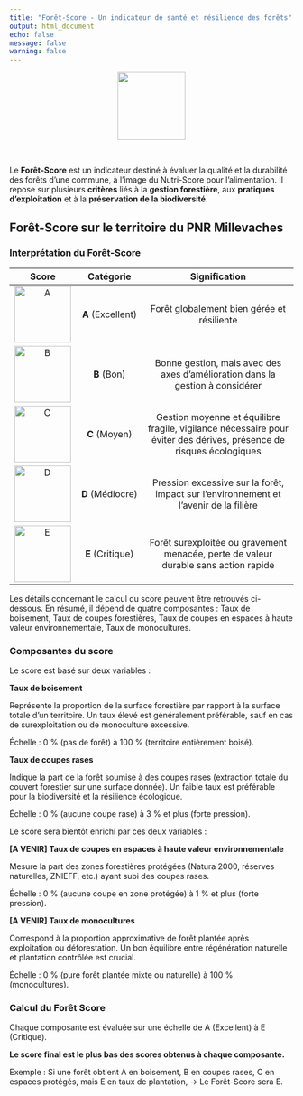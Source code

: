 ```yaml
---
title: "Forêt-Score - Un indicateur de santé et résilience des forêts"
output: html_document
echo: false
message: false
warning: false
---
```


<center>![](./assets/Foret-Score-A.svg){width="120"}</center>
<br>

Le **Forêt-Score** est un indicateur destiné à évaluer la qualité et la durabilité des forêts d’une commune, à l’image du Nutri-Score pour l’alimentation. Il repose sur plusieurs **critères** liés à la **gestion forestière**, aux **pratiques d’exploitation** et à la **préservation de la biodiversité**.


## Forêt-Score sur le territoire du PNR Millevaches

<!-- Cliquez sur une commune pour plus d'informations. -->

<!-- 
```r
# library(leaflet)
# library(sf)
# library(dplyr)
# library(RColorBrewer)
# communes <- st_read("./a-com2022.json", quiet = TRUE)
# indicators <- read.csv("./Coupes_PNR_Millevaches.csv") %>% mutate(commune_code_insee = as.character(commune_code_insee))
# communes <- communes %>% 
#   left_join(indicators, by = join_by(codgeo == commune_code_insee)) %>%
#   filter(!is.na(taux_coupes_pc))
# Define color palette function
# pal <- colorNumeric(palette = "Spectral", domain = NULL, na.color = "transparent", reverse = TRUE)
# category_colors <- c("A" = "#248B05",  # Green
#                      "B" = "#83CC58",  # Light Green
#                      "C" = "#F5E42A",  # Yellow
#                      "D" = "#FFC019",  # Orange
#                      "E" = "#FA6243")  # Red
# pal <- colorFactor(palette = category_colors, domain = names(category_colors), na.color = "transparent")
# labs <- lapply(seq(nrow(communes)), function(i) {
#       htmltools::HTML(paste0(
#         "<div style='text-align: center;'>",
#         "<strong>", communes$Nom[i], "</strong><br>",
#         "<img src='assets/Foret-Score-", communes$foret_score[i], ".svg' width='100px' height='100px'>",
#       "<br><strong>Taux de boisement</strong> : ", round(communes$taux_boisement_pc[i], 2), " %",
#       "<br><strong>Coupes rases</strong> : ", round(communes$taux_coupes_pc[i], 2), " % par an",
#       "<br><strong>Coupes rases en espaces protégés</strong> : ", round(communes$taux_coupes_ep_pc[i], 2), " % par an",
#         "</div>"
#       ))
#     })
# 
# # Create Leaflet map
# leaflet(communes) %>% 
#   addTiles() %>% 
#   # setView(lng = 2.5, lat = 46.5, zoom = 6) %>%  # Adjust coordinates for your region
#   addPolygons(
#     fillColor = ~pal(foret_score),  # Default indicator
#     fillOpacity = 0.9,
#     color = "white",
#     weight = 1,
#     popup = labs,
#     label = labs,
#     labelOptions = labelOptions(
#       style = list("font-weight" = "bold", "color" = "black"),
#       textsize = "14px",
#       direction = "auto",
#       interactive = TRUE
#     )
#   ) %>%
#   addLegend(pal = pal, values = communes$foret_score, title = "Forêt-Score", opacity = 0.7)
```
 -->

### Interprétation du Forêt-Score

| Score | Catégorie | Signification |
|:---------------:|:---------------:|:------------------------------------:|
| ![A](./assets/Foret-Score-A.svg){width="100"} | **A** (Excellent) | Forêt globalement bien gérée et résiliente |
| ![B](./assets/Foret-Score-B.svg){width="100"} | **B** (Bon) | Bonne gestion, mais avec des axes d’amélioration dans la gestion à considérer |
| ![C](./assets/Foret-Score-C.svg){width="100"} | **C** (Moyen) | Gestion moyenne et équilibre fragile, vigilance nécessaire pour éviter des dérives, présence de risques écologiques |
| ![D](./assets/Foret-Score-D.svg){width="100"} | **D** (Médiocre) | Pression excessive sur la forêt, impact sur l’environnement et l’avenir de la filière |
| ![E](./assets/Foret-Score-E.svg){width="100"} | **E** (Critique) | Forêt surexploitée ou gravement menacée, perte de valeur durable sans action rapide |

Les détails concernant le calcul du score peuvent être retrouvés ci-dessous. En résumé, il dépend de quatre composantes : Taux de boisement, Taux de coupes forestières,
Taux de coupes en espaces à haute valeur environnementale, Taux de monocultures.


### Composantes du score

Le score est basé sur deux variables :

__Taux de boisement__

Représente la proportion de la surface forestière par rapport à la surface totale d’un territoire.
Un taux élevé est généralement préférable, sauf en cas de surexploitation ou de monoculture excessive.

Échelle : 0 % (pas de forêt) à 100 % (territoire entièrement boisé).

__Taux de coupes rases__

Indique la part de la forêt soumise à des coupes rases (extraction totale du couvert forestier sur une surface donnée). Un faible taux est préférable pour la biodiversité et la résilience écologique.

Échelle : 0 % (aucune coupe rase) à 3 % et plus (forte pression).


Le score sera bientôt enrichi par ces deux variables :

__[A VENIR] Taux de coupes en espaces à haute valeur environnementale__

Mesure la part des zones forestières protégées (Natura 2000, réserves naturelles, ZNIEFF, etc.)
ayant subi des coupes rases.

Échelle : 0 % (aucune coupe en zone protégée) à 1 % et plus (forte pression).

__[A VENIR] Taux de monocultures__

Correspond à la proportion approximative de forêt plantée après exploitation ou déforestation.
Un bon équilibre entre régénération naturelle et plantation contrôlée est crucial.

Échelle : 0 % (pure forêt plantée mixte ou naturelle) à 100 % (monocultures).


### Calcul du Forêt Score

Chaque composante est évaluée sur une échelle de A (Excellent) à E (Critique).

__Le score final est le plus bas des scores obtenus à chaque composante.__

Exemple :
Si une forêt obtient A en boisement, B en coupes rases, C en espaces protégés, mais E en taux de plantation,
→ Le Forêt-Score sera E.
